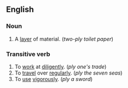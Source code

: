 ==English==

===Noun===

# A [[layer]] of material. (''two-ply toilet paper'')

===Transitive verb===

# To [[work]] at [[diligent]]ly.  (''ply one's trade'')
# To [[travel]] over [[regular]]ly. (''ply the seven seas'')
# To [[use]] [[vigorous]]ly. (''ply a sword'')